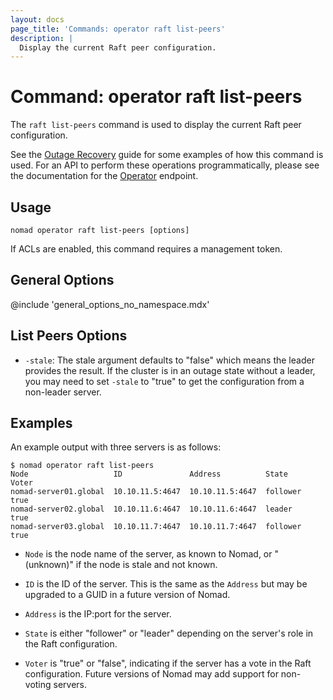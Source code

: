 ```yaml
---
layout: docs
page_title: 'Commands: operator raft list-peers'
description: |
  Display the current Raft peer configuration.
---
```


# Command: operator raft list-peers

The `raft list-peers` command is used to display the current Raft peer
configuration.

See the [Outage Recovery] guide for some examples of how this command is used.
For an API to perform these operations programmatically, please see the
documentation for the [Operator] endpoint.

## Usage

```plaintext
nomad operator raft list-peers [options]
```

If ACLs are enabled, this command requires a management token.

## General Options

@include 'general_options_no_namespace.mdx'

## List Peers Options

- `-stale`: The stale argument defaults to "false" which means the leader
  provides the result. If the cluster is in an outage state without a leader, you
  may need to set `-stale` to "true" to get the configuration from a non-leader
  server.

## Examples

An example output with three servers is as follows:

```shell-session
$ nomad operator raft list-peers
Node                   ID               Address          State     Voter
nomad-server01.global  10.10.11.5:4647  10.10.11.5:4647  follower  true
nomad-server02.global  10.10.11.6:4647  10.10.11.6:4647  leader    true
nomad-server03.global  10.10.11.7:4647  10.10.11.7:4647  follower  true
```

- `Node` is the node name of the server, as known to Nomad, or "(unknown)" if
  the node is stale and not known.

- `ID` is the ID of the server. This is the same as the `Address` but may be
  upgraded to a GUID in a future version of Nomad.

- `Address` is the IP:port for the server.

- `State` is either "follower" or "leader" depending on the server's role in the
  Raft configuration.

- `Voter` is "true" or "false", indicating if the server has a vote in the Raft
  configuration. Future versions of Nomad may add support for non-voting servers.

[operator]: /api-docs/operator
[outage recovery]: https://learn.hashicorp.com/tutorials/nomad/outage-recovery
